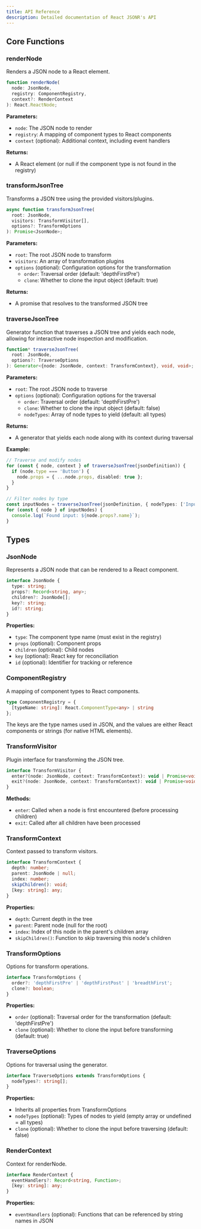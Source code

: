 ```yaml
---
title: API Reference
description: Detailed documentation of React JSONR's API
---
```


## Core Functions

### renderNode

Renders a JSON node to a React element.

```typescript
function renderNode(
  node: JsonNode,
  registry: ComponentRegistry,
  context?: RenderContext
): React.ReactNode;
```

**Parameters:**
- `node`: The JSON node to render
- `registry`: A mapping of component types to React components
- `context` (optional): Additional context, including event handlers

**Returns:**
- A React element (or null if the component type is not found in the registry)

### transformJsonTree

Transforms a JSON tree using the provided visitors/plugins.

```typescript
async function transformJsonTree(
  root: JsonNode,
  visitors: TransformVisitor[],
  options?: TransformOptions
): Promise<JsonNode>;
```

**Parameters:**
- `root`: The root JSON node to transform
- `visitors`: An array of transformation plugins
- `options` (optional): Configuration options for the transformation
  - `order`: Traversal order (default: 'depthFirstPre')
  - `clone`: Whether to clone the input object (default: true)

**Returns:**
- A promise that resolves to the transformed JSON tree

### traverseJsonTree

Generator function that traverses a JSON tree and yields each node, allowing for interactive node inspection and modification.

```typescript
function* traverseJsonTree(
  root: JsonNode,
  options?: TraverseOptions
): Generator<{node: JsonNode, context: TransformContext}, void, void>;
```

**Parameters:**
- `root`: The root JSON node to traverse
- `options` (optional): Configuration options for the traversal
  - `order`: Traversal order (default: 'depthFirstPre')
  - `clone`: Whether to clone the input object (default: false)
  - `nodeTypes`: Array of node types to yield (default: all types)

**Returns:**
- A generator that yields each node along with its context during traversal

**Example:**
```typescript
// Traverse and modify nodes
for (const { node, context } of traverseJsonTree(jsonDefinition)) {
  if (node.type === 'Button') {
    node.props = { ...node.props, disabled: true };
  }
}

// Filter nodes by type
const inputNodes = traverseJsonTree(jsonDefinition, { nodeTypes: ['Input'] });
for (const { node } of inputNodes) {
  console.log(`Found input: ${node.props?.name}`);
}
```

## Types

### JsonNode

Represents a JSON node that can be rendered to a React component.

```typescript
interface JsonNode {
  type: string;
  props?: Record<string, any>;
  children?: JsonNode[];
  key?: string;
  id?: string;
}
```

**Properties:**
- `type`: The component type name (must exist in the registry)
- `props` (optional): Component props
- `children` (optional): Child nodes
- `key` (optional): React key for reconciliation
- `id` (optional): Identifier for tracking or reference

### ComponentRegistry

A mapping of component types to React components.

```typescript
type ComponentRegistry = { 
  [typeName: string]: React.ComponentType<any> | string 
};
```

The keys are the type names used in JSON, and the values are either React components or strings (for native HTML elements).

### TransformVisitor

Plugin interface for transforming the JSON tree.

```typescript
interface TransformVisitor {
  enter?(node: JsonNode, context: TransformContext): void | Promise<void>;
  exit?(node: JsonNode, context: TransformContext): void | Promise<void>;
}
```

**Methods:**
- `enter`: Called when a node is first encountered (before processing children)
- `exit`: Called after all children have been processed

### TransformContext

Context passed to transform visitors.

```typescript
interface TransformContext {
  depth: number;
  parent: JsonNode | null;
  index: number;
  skipChildren(): void;
  [key: string]: any;
}
```

**Properties:**
- `depth`: Current depth in the tree
- `parent`: Parent node (null for the root)
- `index`: Index of this node in the parent's children array
- `skipChildren()`: Function to skip traversing this node's children

### TransformOptions

Options for transform operations.

```typescript
interface TransformOptions {
  order?: 'depthFirstPre' | 'depthFirstPost' | 'breadthFirst';
  clone?: boolean;
}
```

**Properties:**
- `order` (optional): Traversal order for the transformation (default: 'depthFirstPre')
- `clone` (optional): Whether to clone the input before transforming (default: true)

### TraverseOptions

Options for traversal using the generator.

```typescript
interface TraverseOptions extends TransformOptions {
  nodeTypes?: string[];
}
```

**Properties:**
- Inherits all properties from TransformOptions
- `nodeTypes` (optional): Types of nodes to yield (empty array or undefined = all types)
- `clone` (optional): Whether to clone the input before traversing (default: false)

### RenderContext

Context for renderNode.

```typescript
interface RenderContext {
  eventHandlers?: Record<string, Function>;
  [key: string]: any;
}
```

**Properties:**
- `eventHandlers` (optional): Functions that can be referenced by string names in JSON 